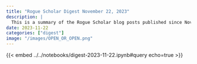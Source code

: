 ```yaml
---
title: "Rogue Scholar Digest November 22, 2023"
description: |
  This is a summary of the Rogue Scholar blog posts published since November 15, 2023.
date: 2023-11-22
categories: ["digest"]
image: "/images/OPEN_OR_OPEN.png"
---
```


{{< embed ../../notebooks/digest-2023-11-22.ipynb#query echo=true >}}